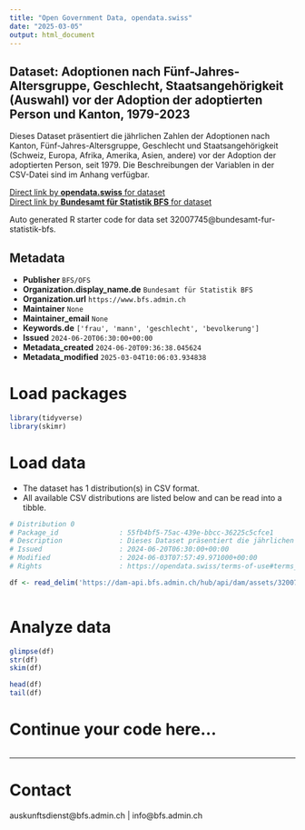 ```yaml
---
title: "Open Government Data, opendata.swiss"
date: "2025-03-05"
output: html_document
---
```


## Dataset: Adoptionen nach Fünf-Jahres-Altersgruppe, Geschlecht, Staatsangehörigkeit (Auswahl) vor der Adoption der adoptierten Person und Kanton, 1979-2023

Dieses Dataset präsentiert die jährlichen Zahlen der Adoptionen nach Kanton, Fünf-Jahres-Altersgruppe, Geschlecht und Staatsangehörigkeit (Schweiz, Europa, Afrika, Amerika, Asien, andere) vor der Adoption der adoptierten Person, seit 1979. Die Beschreibungen der Variablen in der CSV-Datei sind im Anhang verfügbar.

[Direct link by **opendata.swiss** for dataset](https://opendata.swiss/de/dataset/adoptionen-nach-funf-jahres-altersgruppe-geschlecht-staatsangehorigkeit-auswahl-vor-d-1979-2023)<br>
[Direct link by **Bundesamt für Statistik BFS** for dataset](https://www.bfs.admin.ch/asset/de/ts-x-01.04.04.01)

Auto generated R starter code for data set 32007745@bundesamt-fur-statistik-bfs.

## Metadata

- **Publisher** `BFS/OFS`
- **Organization.display_name.de** `Bundesamt für Statistik BFS`
- **Organization.url** `https://www.bfs.admin.ch`
- **Maintainer** `None`
- **Maintainer_email** `None`
- **Keywords.de** `['frau', 'mann', 'geschlecht', 'bevolkerung']`
- **Issued** `2024-06-20T06:30:00+00:00`
- **Metadata_created** `2024-06-20T09:36:38.045624`
- **Metadata_modified** `2025-03-04T10:06:03.934838`


# Load packages

```r

library(tidyverse)
library(skimr)

```

# Load data

-   The dataset has 1 distribution(s) in CSV format.
-   All available CSV distributions are listed below and can be read into a tibble.

```r

# Distribution 0
# Package_id               : 55fb4bf5-75ac-439e-bbcc-36225c5cfce1
# Description              : Dieses Dataset präsentiert die jährlichen Zahlen der Adoptionen nach Kanton, Fünf-Jahres-Altersgruppe, Geschlecht und Staatsangehörigkeit (Schweiz, Europa, Afrika, Amerika, Asien, andere) vor der Adoption der adoptierten Person, seit 1979. Die Beschreibungen der Variablen in der CSV-Datei sind im Anhang verfügbar.
# Issued                   : 2024-06-20T06:30:00+00:00
# Modified                 : 2024-06-03T07:57:49.971000+00:00
# Rights                   : https://opendata.swiss/terms-of-use#terms_by_ask

df <- read_delim('https://dam-api.bfs.admin.ch/hub/api/dam/assets/32007750/master')



```

# Analyze data

```r

glimpse(df)
str(df)
skim(df)

head(df)
tail(df)

```

# Continue your code here...

```r

```

------------------------------------------------------------------------

# Contact

auskunftsdienst@bfs.admin.ch | info@bfs.admin.ch
